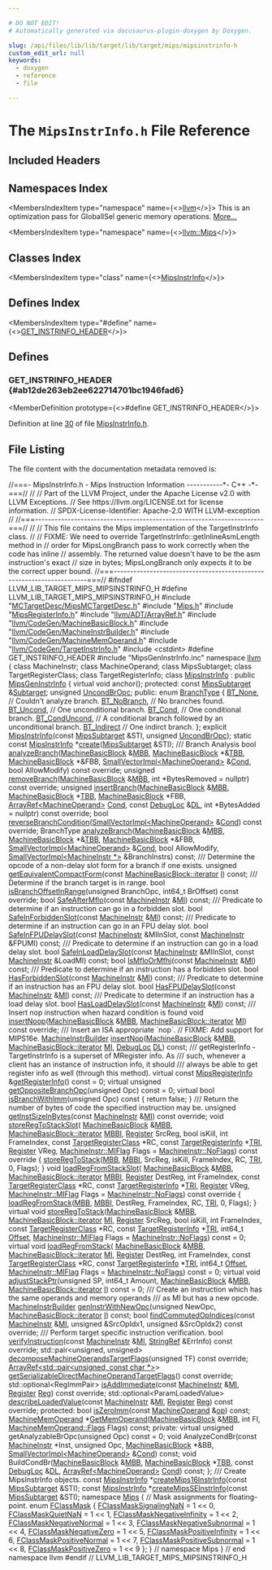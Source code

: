 ```yaml
---

# DO NOT EDIT!
# Automatically generated via docusaurus-plugin-doxygen by Doxygen.

slug: /api/files/lib/lib/target/lib/target/mips/mipsinstrinfo-h
custom_edit_url: null
keywords:
  - doxygen
  - reference
  - file

---
```





# The `MipsInstrInfo.h` File Reference

<DoxygenPage pluginConfig={pluginConfig}>



## Included Headers

<IncludesList>
<IncludesListItem
  filePath="MCTargetDesc/MipsMCTargetDesc.h"
  permalink="/docs/api/files/lib/lib/target/lib/target/mips/lib/target/mips/mctargetdesc/mipsmctargetdesc-h"
  isLocal="true" />
<IncludesListItem
  filePath="Mips.h"
  permalink="/docs/api/files/lib/lib/target/lib/target/mips/mips-h"
  isLocal="true" />
<IncludesListItem
  filePath="MipsRegisterInfo.h"
  permalink="/docs/api/files/lib/lib/target/lib/target/mips/mipsregisterinfo-h"
  isLocal="true" />
<IncludesListItem
  filePath="llvm/ADT/ArrayRef.h"
  permalink="/docs/api/files/include/include/llvm/include/llvm/adt/arrayref-h"
  isLocal="true" />
<IncludesListItem
  filePath="llvm/CodeGen/MachineBasicBlock.h"
  permalink="/docs/api/files/include/include/llvm/include/llvm/codegen/machinebasicblock-h"
  isLocal="true" />
<IncludesListItem
  filePath="llvm/CodeGen/MachineInstrBuilder.h"
  permalink="/docs/api/files/include/include/llvm/include/llvm/codegen/machineinstrbuilder-h"
  isLocal="true" />
<IncludesListItem
  filePath="llvm/CodeGen/MachineMemOperand.h"
  permalink="/docs/api/files/include/include/llvm/include/llvm/codegen/machinememoperand-h"
  isLocal="true" />
<IncludesListItem
  filePath="llvm/CodeGen/TargetInstrInfo.h"
  permalink="/docs/api/files/include/include/llvm/include/llvm/codegen/targetinstrinfo-h"
  isLocal="true" />
<IncludesListItem
  filePath="cstdint"
  permalink=""
  isLocal="false" />
<IncludesListItem
  filePath="MipsGenInstrInfo.inc"
  permalink=""
  isLocal="true" />
</IncludesList>

## Namespaces Index

<MembersIndex>

<MembersIndexItem
  type="namespace"
  name={<><a href="/docs/api/namespaces/llvm">llvm</a></>}>
This is an optimization pass for GlobalISel generic memory operations. <a href="/docs/api/namespaces/llvm/#details">More...</a>
</MembersIndexItem>

<MembersIndexItem
  type="namespace"
  name={<><a href="/docs/api/namespaces/llvm/mips">llvm::Mips</a></>}>
</MembersIndexItem>

</MembersIndex>

## Classes Index

<MembersIndex>

<MembersIndexItem
  type="class"
  name={<><a href="/docs/api/classes/llvm/mipsinstrinfo">MipsInstrInfo</a></>}>
</MembersIndexItem>

</MembersIndex>

## Defines Index

<MembersIndex>

<MembersIndexItem
  type="#define"
  name={<><a href="#ab12de263eb2ee622714701bc1946fad6">GET&#95;INSTRINFO&#95;HEADER</a></>}>
</MembersIndexItem>

</MembersIndex>


<SectionDefinition>

## Defines

### GET&#95;INSTRINFO&#95;HEADER {#ab12de263eb2ee622714701bc1946fad6}

<MemberDefinition
  prototype={<>#define GET&#95;INSTRINFO&#95;HEADER</>}>

Definition at line <a href="#l00030">30</a> of file <a href="/docs/api/files/lib/lib/target/lib/target/mips/mipsinstrinfo-h">MipsInstrInfo.h</a>.
</MemberDefinition>

</SectionDefinition>

## File Listing

The file content with the documentation metadata removed is:

<ProgramListing>

<Link id="l00001" /><CodeLine lineNumber="1"><Highlight kind="comment">//===- MipsInstrInfo.h - Mips Instruction Information -----------&#42;- C++ -&#42;-===//</Highlight><Highlight kind="normal"></Highlight></CodeLine>
<Link id="l00002" /><CodeLine lineNumber="2"><Highlight kind="normal"></Highlight><Highlight kind="comment">//</Highlight><Highlight kind="normal"></Highlight></CodeLine>
<Link id="l00003" /><CodeLine lineNumber="3"><Highlight kind="normal"></Highlight><Highlight kind="comment">// Part of the LLVM Project, under the Apache License v2.0 with LLVM Exceptions.</Highlight><Highlight kind="normal"></Highlight></CodeLine>
<Link id="l00004" /><CodeLine lineNumber="4"><Highlight kind="normal"></Highlight><Highlight kind="comment">// See https://llvm.org/LICENSE.txt for license information.</Highlight><Highlight kind="normal"></Highlight></CodeLine>
<Link id="l00005" /><CodeLine lineNumber="5"><Highlight kind="normal"></Highlight><Highlight kind="comment">// SPDX-License-Identifier: Apache-2.0 WITH LLVM-exception</Highlight><Highlight kind="normal"></Highlight></CodeLine>
<Link id="l00006" /><CodeLine lineNumber="6"><Highlight kind="normal"></Highlight><Highlight kind="comment">//</Highlight><Highlight kind="normal"></Highlight></CodeLine>
<Link id="l00007" /><CodeLine lineNumber="7"><Highlight kind="normal"></Highlight><Highlight kind="comment">//===----------------------------------------------------------------------===//</Highlight><Highlight kind="normal"></Highlight></CodeLine>
<Link id="l00008" /><CodeLine lineNumber="8"><Highlight kind="normal"></Highlight><Highlight kind="comment">//</Highlight><Highlight kind="normal"></Highlight></CodeLine>
<Link id="l00009" /><CodeLine lineNumber="9"><Highlight kind="normal"></Highlight><Highlight kind="comment">// This file contains the Mips implementation of the TargetInstrInfo class.</Highlight><Highlight kind="normal"></Highlight></CodeLine>
<Link id="l00010" /><CodeLine lineNumber="10"><Highlight kind="normal"></Highlight><Highlight kind="comment">//</Highlight><Highlight kind="normal"></Highlight></CodeLine>
<Link id="l00011" /><CodeLine lineNumber="11"><Highlight kind="normal"></Highlight><Highlight kind="comment">// FIXME: We need to override TargetInstrInfo::getInlineAsmLength method in</Highlight><Highlight kind="normal"></Highlight></CodeLine>
<Link id="l00012" /><CodeLine lineNumber="12"><Highlight kind="normal"></Highlight><Highlight kind="comment">// order for MipsLongBranch pass to work correctly when the code has inline</Highlight><Highlight kind="normal"></Highlight></CodeLine>
<Link id="l00013" /><CodeLine lineNumber="13"><Highlight kind="normal"></Highlight><Highlight kind="comment">// assembly.  The returned value doesn&#39;t have to be the asm instruction&#39;s exact</Highlight><Highlight kind="normal"></Highlight></CodeLine>
<Link id="l00014" /><CodeLine lineNumber="14"><Highlight kind="normal"></Highlight><Highlight kind="comment">// size in bytes; MipsLongBranch only expects it to be the correct upper bound.</Highlight><Highlight kind="normal"></Highlight></CodeLine>
<Link id="l00015" /><CodeLine lineNumber="15"><Highlight kind="normal"></Highlight><Highlight kind="comment">//===----------------------------------------------------------------------===//</Highlight><Highlight kind="normal"></Highlight></CodeLine>
<Link id="l00016" /><CodeLine lineNumber="16"><Highlight kind="normal"></Highlight></CodeLine>
<Link id="l00017" /><CodeLine lineNumber="17"><Highlight kind="normal"></Highlight><Highlight kind="preprocessor">#ifndef LLVM&#95;LIB&#95;TARGET&#95;MIPS&#95;MIPSINSTRINFO&#95;H</Highlight><Highlight kind="normal"></Highlight></CodeLine>
<Link id="l00018" /><CodeLine lineNumber="18"><Highlight kind="normal"></Highlight><Highlight kind="preprocessor">#define LLVM&#95;LIB&#95;TARGET&#95;MIPS&#95;MIPSINSTRINFO&#95;H</Highlight><Highlight kind="normal"></Highlight></CodeLine>
<Link id="l00019" /><CodeLine lineNumber="19"><Highlight kind="normal"></Highlight></CodeLine>
<Link id="l00020" /><CodeLine lineNumber="20"><Highlight kind="normal"></Highlight><Highlight kind="preprocessor">#include &quot;<a href="/docs/api/files/lib/lib/target/lib/target/mips/lib/target/mips/mctargetdesc/mipsmctargetdesc-h">MCTargetDesc/MipsMCTargetDesc.h</a>&quot;</Highlight><Highlight kind="normal"></Highlight></CodeLine>
<Link id="l00021" /><CodeLine lineNumber="21"><Highlight kind="normal"></Highlight><Highlight kind="preprocessor">#include &quot;<a href="/docs/api/files/lib/lib/target/lib/target/mips/mips-h">Mips.h</a>&quot;</Highlight><Highlight kind="normal"></Highlight></CodeLine>
<Link id="l00022" /><CodeLine lineNumber="22"><Highlight kind="normal"></Highlight><Highlight kind="preprocessor">#include &quot;<a href="/docs/api/files/lib/lib/target/lib/target/mips/mipsregisterinfo-h">MipsRegisterInfo.h</a>&quot;</Highlight><Highlight kind="normal"></Highlight></CodeLine>
<Link id="l00023" /><CodeLine lineNumber="23"><Highlight kind="normal"></Highlight><Highlight kind="preprocessor">#include &quot;<a href="/docs/api/files/include/include/llvm/include/llvm/adt/arrayref-h">llvm/ADT/ArrayRef.h</a>&quot;</Highlight><Highlight kind="normal"></Highlight></CodeLine>
<Link id="l00024" /><CodeLine lineNumber="24"><Highlight kind="normal"></Highlight><Highlight kind="preprocessor">#include &quot;<a href="/docs/api/files/include/include/llvm/include/llvm/codegen/machinebasicblock-h">llvm/CodeGen/MachineBasicBlock.h</a>&quot;</Highlight><Highlight kind="normal"></Highlight></CodeLine>
<Link id="l00025" /><CodeLine lineNumber="25"><Highlight kind="normal"></Highlight><Highlight kind="preprocessor">#include &quot;<a href="/docs/api/files/include/include/llvm/include/llvm/codegen/machineinstrbuilder-h">llvm/CodeGen/MachineInstrBuilder.h</a>&quot;</Highlight><Highlight kind="normal"></Highlight></CodeLine>
<Link id="l00026" /><CodeLine lineNumber="26"><Highlight kind="normal"></Highlight><Highlight kind="preprocessor">#include &quot;<a href="/docs/api/files/include/include/llvm/include/llvm/codegen/machinememoperand-h">llvm/CodeGen/MachineMemOperand.h</a>&quot;</Highlight><Highlight kind="normal"></Highlight></CodeLine>
<Link id="l00027" /><CodeLine lineNumber="27"><Highlight kind="normal"></Highlight><Highlight kind="preprocessor">#include &quot;<a href="/docs/api/files/include/include/llvm/include/llvm/codegen/targetinstrinfo-h">llvm/CodeGen/TargetInstrInfo.h</a>&quot;</Highlight><Highlight kind="normal"></Highlight></CodeLine>
<Link id="l00028" /><CodeLine lineNumber="28"><Highlight kind="normal"></Highlight><Highlight kind="preprocessor">#include &lt;cstdint&gt;</Highlight><Highlight kind="normal"></Highlight></CodeLine>
<Link id="l00029" /><CodeLine lineNumber="29"><Highlight kind="normal"></Highlight></CodeLine>
<Link id="l00030" /><CodeLine lineNumber="30" lineLink="#ab12de263eb2ee622714701bc1946fad6"><Highlight kind="normal"></Highlight><Highlight kind="preprocessor">#define GET&#95;INSTRINFO&#95;HEADER</Highlight><Highlight kind="normal"></Highlight></CodeLine>
<Link id="l00031" /><CodeLine lineNumber="31"><Highlight kind="normal"></Highlight><Highlight kind="preprocessor">#include &quot;MipsGenInstrInfo.inc&quot;</Highlight><Highlight kind="normal"></Highlight></CodeLine>
<Link id="l00032" /><CodeLine lineNumber="32"><Highlight kind="normal"></Highlight></CodeLine>
<Link id="l00033" /><CodeLine lineNumber="33"><Highlight kind="normal"></Highlight><Highlight kind="keyword">namespace </Highlight><Highlight kind="normal"><a href="/docs/api/namespaces/llvm">llvm</a> &#123;</Highlight></CodeLine>
<Link id="l00034" /><CodeLine lineNumber="34"><Highlight kind="normal"></Highlight></CodeLine>
<Link id="l00035" /><CodeLine lineNumber="35"><Highlight kind="normal"></Highlight><Highlight kind="keyword">class </Highlight><Highlight kind="normal">MachineInstr;</Highlight></CodeLine>
<Link id="l00036" /><CodeLine lineNumber="36"><Highlight kind="normal"></Highlight><Highlight kind="keyword">class </Highlight><Highlight kind="normal">MachineOperand;</Highlight></CodeLine>
<Link id="l00037" /><CodeLine lineNumber="37"><Highlight kind="normal"></Highlight><Highlight kind="keyword">class </Highlight><Highlight kind="normal">MipsSubtarget;</Highlight></CodeLine>
<Link id="l00038" /><CodeLine lineNumber="38"><Highlight kind="normal"></Highlight><Highlight kind="keyword">class </Highlight><Highlight kind="normal">TargetRegisterClass;</Highlight></CodeLine>
<Link id="l00039" /><CodeLine lineNumber="39"><Highlight kind="normal"></Highlight><Highlight kind="keyword">class </Highlight><Highlight kind="normal">TargetRegisterInfo;</Highlight></CodeLine>
<Link id="l00040" /><CodeLine lineNumber="40"><Highlight kind="normal"></Highlight></CodeLine>
<Link id="l00041" /><CodeLine lineNumber="41" lineLink="/docs/api/classes/llvm/mipsinstrinfo"><Highlight kind="normal"></Highlight><Highlight kind="keyword">class </Highlight><Highlight kind="normal"><a href="/docs/api/classes/llvm/mipsinstrinfo/#a3752bcb29f71848006107402e54cf74b">MipsInstrInfo</a> : </Highlight><Highlight kind="keyword">public</Highlight><Highlight kind="normal"> <a href="/docs/api/classes/mipsgeninstrinfo">MipsGenInstrInfo</a> &#123;</Highlight></CodeLine>
<Link id="l00042" /><CodeLine lineNumber="42"><Highlight kind="normal">  </Highlight><Highlight kind="keyword">virtual</Highlight><Highlight kind="normal"> </Highlight><Highlight kind="keywordtype">void</Highlight><Highlight kind="normal"> anchor();</Highlight></CodeLine>
<Link id="l00043" /><CodeLine lineNumber="43"><Highlight kind="normal"></Highlight></CodeLine>
<Link id="l00044" /><CodeLine lineNumber="44"><Highlight kind="normal"></Highlight><Highlight kind="keyword">protected</Highlight><Highlight kind="normal">:</Highlight></CodeLine>
<Link id="l00045" /><CodeLine lineNumber="45" lineLink="/docs/api/classes/llvm/mipsinstrinfo/#a36e76343538f6710d4c38a7b03598da7"><Highlight kind="normal">  </Highlight><Highlight kind="keyword">const</Highlight><Highlight kind="normal"> <a href="/docs/api/classes/llvm/mipssubtarget">MipsSubtarget</a> &amp;<a href="/docs/api/classes/llvm/mipsinstrinfo/#a36e76343538f6710d4c38a7b03598da7">Subtarget</a>;</Highlight></CodeLine>
<Link id="l00046" /><CodeLine lineNumber="46" lineLink="/docs/api/classes/llvm/mipsinstrinfo/#a96d190dd1f82d694b62678659badfcc5"><Highlight kind="normal">  </Highlight><Highlight kind="keywordtype">unsigned</Highlight><Highlight kind="normal"> <a href="/docs/api/classes/llvm/mipsinstrinfo/#a96d190dd1f82d694b62678659badfcc5">UncondBrOpc</a>;</Highlight></CodeLine>
<Link id="l00047" /><CodeLine lineNumber="47"><Highlight kind="normal"></Highlight></CodeLine>
<Link id="l00048" /><CodeLine lineNumber="48"><Highlight kind="normal"></Highlight><Highlight kind="keyword">public</Highlight><Highlight kind="normal">:</Highlight></CodeLine>
<Link id="l00049" /><CodeLine lineNumber="49" lineLink="/docs/api/classes/llvm/mipsinstrinfo/#aabfa34ab3ab92062a24aaf2a4da8f1cb"><Highlight kind="normal">  </Highlight><Highlight kind="keyword">enum</Highlight><Highlight kind="normal"> <a href="/docs/api/classes/llvm/mipsinstrinfo/#aabfa34ab3ab92062a24aaf2a4da8f1cb">BranchType</a> &#123;</Highlight></CodeLine>
<Link id="l00050" /><CodeLine lineNumber="50" lineLink="/docs/api/classes/llvm/mipsinstrinfo/#aabfa34ab3ab92062a24aaf2a4da8f1cba5fbf310f723ef8ae8926c9c5a8472808"><Highlight kind="normal">    <a href="/docs/api/classes/llvm/mipsinstrinfo/#aabfa34ab3ab92062a24aaf2a4da8f1cba5fbf310f723ef8ae8926c9c5a8472808">BT&#95;None</a>,       </Highlight><Highlight kind="comment">// Couldn&#39;t analyze branch.</Highlight><Highlight kind="normal"></Highlight></CodeLine>
<Link id="l00051" /><CodeLine lineNumber="51" lineLink="/docs/api/classes/llvm/mipsinstrinfo/#aabfa34ab3ab92062a24aaf2a4da8f1cba105496195d63248246cbd5eeb5683c00"><Highlight kind="normal">    <a href="/docs/api/classes/llvm/mipsinstrinfo/#aabfa34ab3ab92062a24aaf2a4da8f1cba105496195d63248246cbd5eeb5683c00">BT&#95;NoBranch</a>,   </Highlight><Highlight kind="comment">// No branches found.</Highlight><Highlight kind="normal"></Highlight></CodeLine>
<Link id="l00052" /><CodeLine lineNumber="52" lineLink="/docs/api/classes/llvm/mipsinstrinfo/#aabfa34ab3ab92062a24aaf2a4da8f1cba0a0002cab7c7c1ea35536c79b93792d1"><Highlight kind="normal">    <a href="/docs/api/classes/llvm/mipsinstrinfo/#aabfa34ab3ab92062a24aaf2a4da8f1cba0a0002cab7c7c1ea35536c79b93792d1">BT&#95;Uncond</a>,     </Highlight><Highlight kind="comment">// One unconditional branch.</Highlight><Highlight kind="normal"></Highlight></CodeLine>
<Link id="l00053" /><CodeLine lineNumber="53" lineLink="/docs/api/classes/llvm/mipsinstrinfo/#aabfa34ab3ab92062a24aaf2a4da8f1cba781922411cd12112996b219f38f200e6"><Highlight kind="normal">    <a href="/docs/api/classes/llvm/mipsinstrinfo/#aabfa34ab3ab92062a24aaf2a4da8f1cba781922411cd12112996b219f38f200e6">BT&#95;Cond</a>,       </Highlight><Highlight kind="comment">// One conditional branch.</Highlight><Highlight kind="normal"></Highlight></CodeLine>
<Link id="l00054" /><CodeLine lineNumber="54" lineLink="/docs/api/classes/llvm/mipsinstrinfo/#aabfa34ab3ab92062a24aaf2a4da8f1cba9cbbca0c886cf51c880f9d0eda696a0b"><Highlight kind="normal">    <a href="/docs/api/classes/llvm/mipsinstrinfo/#aabfa34ab3ab92062a24aaf2a4da8f1cba9cbbca0c886cf51c880f9d0eda696a0b">BT&#95;CondUncond</a>, </Highlight><Highlight kind="comment">// A conditional branch followed by an unconditional branch.</Highlight><Highlight kind="normal"></Highlight></CodeLine>
<Link id="l00055" /><CodeLine lineNumber="55" lineLink="/docs/api/classes/llvm/mipsinstrinfo/#aabfa34ab3ab92062a24aaf2a4da8f1cbad22a5d8a64af13f166107a7e23358705"><Highlight kind="normal">    <a href="/docs/api/classes/llvm/mipsinstrinfo/#aabfa34ab3ab92062a24aaf2a4da8f1cbad22a5d8a64af13f166107a7e23358705">BT&#95;Indirect</a>    </Highlight><Highlight kind="comment">// One indirct branch.</Highlight><Highlight kind="normal"></Highlight></CodeLine>
<Link id="l00056" /><CodeLine lineNumber="56"><Highlight kind="normal">  &#125;;</Highlight></CodeLine>
<Link id="l00057" /><CodeLine lineNumber="57"><Highlight kind="normal"></Highlight></CodeLine>
<Link id="l00058" /><CodeLine lineNumber="58"><Highlight kind="normal">  </Highlight><Highlight kind="keyword">explicit</Highlight><Highlight kind="normal"> <a href="/docs/api/classes/llvm/mipsinstrinfo/#a3752bcb29f71848006107402e54cf74b">MipsInstrInfo</a>(</Highlight><Highlight kind="keyword">const</Highlight><Highlight kind="normal"> <a href="/docs/api/classes/llvm/mipssubtarget">MipsSubtarget</a> &amp;STI, </Highlight><Highlight kind="keywordtype">unsigned</Highlight><Highlight kind="normal"> <a href="/docs/api/classes/llvm/mipsinstrinfo/#a96d190dd1f82d694b62678659badfcc5">UncondBrOpc</a>);</Highlight></CodeLine>
<Link id="l00059" /><CodeLine lineNumber="59"><Highlight kind="normal"></Highlight></CodeLine>
<Link id="l00060" /><CodeLine lineNumber="60"><Highlight kind="normal">  </Highlight><Highlight kind="keyword">static</Highlight><Highlight kind="normal"> </Highlight><Highlight kind="keyword">const</Highlight><Highlight kind="normal"> <a href="/docs/api/classes/llvm/mipsinstrinfo">MipsInstrInfo</a> &#42;<a href="/docs/api/classes/llvm/mipsinstrinfo/#ab1cad5af795eb63d2436bc3a946f82bf">create</a>(<a href="/docs/api/classes/llvm/mipssubtarget">MipsSubtarget</a> &amp;STI);</Highlight></CodeLine>
<Link id="l00061" /><CodeLine lineNumber="61"><Highlight kind="normal"></Highlight><Highlight kind="comment"></Highlight></CodeLine>
<Link id="l00062" /><CodeLine lineNumber="62"><Highlight kind="comment">  /// Branch Analysis</Highlight><Highlight kind="normal"></Highlight></CodeLine>
<Link id="l00063" /><CodeLine lineNumber="63"><Highlight kind="normal">  </Highlight><Highlight kind="keywordtype">bool</Highlight><Highlight kind="normal"> <a href="/docs/api/classes/llvm/mipsinstrinfo/#a2fc6e9dfe13270e36a332b4daeb53bd4">analyzeBranch</a>(<a href="/docs/api/classes/llvm/machinebasicblock">MachineBasicBlock</a> &amp;<a href="/docs/api/files/lib/lib/target/lib/target/arm/armslshardening-cpp/#a5958512eae2979bd2eb383977996a600">MBB</a>, <a href="/docs/api/classes/llvm/machinebasicblock">MachineBasicBlock</a> &#42;&amp;<a href="/docs/api/files/lib/lib/target/lib/target/riscv/riscvredundantcopyelimination-cpp/#a1441f79530bc7f3a89118bb8067eac69">TBB</a>,</Highlight></CodeLine>
<Link id="l00064" /><CodeLine lineNumber="64"><Highlight kind="normal">                     <a href="/docs/api/classes/llvm/machinebasicblock">MachineBasicBlock</a> &#42;&amp;FBB,</Highlight></CodeLine>
<Link id="l00065" /><CodeLine lineNumber="65"><Highlight kind="normal">                     <a href="/docs/api/classes/llvm/smallvectorimpl">SmallVectorImpl&lt;MachineOperand&gt;</a> &amp;<a href="/docs/api/files/lib/lib/target/lib/target/riscv/riscvredundantcopyelimination-cpp/#a193847098793cdbab306803186676899">Cond</a>,</Highlight></CodeLine>
<Link id="l00066" /><CodeLine lineNumber="66"><Highlight kind="normal">                     </Highlight><Highlight kind="keywordtype">bool</Highlight><Highlight kind="normal"> AllowModify) </Highlight><Highlight kind="keyword">const override</Highlight><Highlight kind="normal">;</Highlight></CodeLine>
<Link id="l00067" /><CodeLine lineNumber="67"><Highlight kind="normal"></Highlight></CodeLine>
<Link id="l00068" /><CodeLine lineNumber="68"><Highlight kind="normal">  </Highlight><Highlight kind="keywordtype">unsigned</Highlight><Highlight kind="normal"> <a href="/docs/api/classes/llvm/mipsinstrinfo/#af9c7c6f6fad59cb7797cde1aab0265e5">removeBranch</a>(<a href="/docs/api/classes/llvm/machinebasicblock">MachineBasicBlock</a> &amp;<a href="/docs/api/files/lib/lib/target/lib/target/arm/armslshardening-cpp/#a5958512eae2979bd2eb383977996a600">MBB</a>,</Highlight></CodeLine>
<Link id="l00069" /><CodeLine lineNumber="69"><Highlight kind="normal">                        </Highlight><Highlight kind="keywordtype">int</Highlight><Highlight kind="normal"> &#42;BytesRemoved = </Highlight><Highlight kind="keyword">nullptr</Highlight><Highlight kind="normal">) </Highlight><Highlight kind="keyword">const override</Highlight><Highlight kind="normal">;</Highlight></CodeLine>
<Link id="l00070" /><CodeLine lineNumber="70"><Highlight kind="normal"></Highlight></CodeLine>
<Link id="l00071" /><CodeLine lineNumber="71"><Highlight kind="normal">  </Highlight><Highlight kind="keywordtype">unsigned</Highlight><Highlight kind="normal"> <a href="/docs/api/classes/llvm/mipsinstrinfo/#a69844bca212f09027ea41fa010fafe10">insertBranch</a>(<a href="/docs/api/classes/llvm/machinebasicblock">MachineBasicBlock</a> &amp;<a href="/docs/api/files/lib/lib/target/lib/target/arm/armslshardening-cpp/#a5958512eae2979bd2eb383977996a600">MBB</a>, <a href="/docs/api/classes/llvm/machinebasicblock">MachineBasicBlock</a> &#42;<a href="/docs/api/files/lib/lib/target/lib/target/riscv/riscvredundantcopyelimination-cpp/#a1441f79530bc7f3a89118bb8067eac69">TBB</a>,</Highlight></CodeLine>
<Link id="l00072" /><CodeLine lineNumber="72"><Highlight kind="normal">                        <a href="/docs/api/classes/llvm/machinebasicblock">MachineBasicBlock</a> &#42;FBB, <a href="/docs/api/classes/llvm/arrayref">ArrayRef&lt;MachineOperand&gt;</a> <a href="/docs/api/files/lib/lib/target/lib/target/riscv/riscvredundantcopyelimination-cpp/#a193847098793cdbab306803186676899">Cond</a>,</Highlight></CodeLine>
<Link id="l00073" /><CodeLine lineNumber="73"><Highlight kind="normal">                        </Highlight><Highlight kind="keyword">const</Highlight><Highlight kind="normal"> <a href="/docs/api/classes/llvm/debugloc">DebugLoc</a> &amp;<a href="/docs/api/files/lib/lib/target/lib/target/arm/armslshardening-cpp/#ad467c4ab9119043f9b7750ab986be61a">DL</a>,</Highlight></CodeLine>
<Link id="l00074" /><CodeLine lineNumber="74"><Highlight kind="normal">                        </Highlight><Highlight kind="keywordtype">int</Highlight><Highlight kind="normal"> &#42;BytesAdded = </Highlight><Highlight kind="keyword">nullptr</Highlight><Highlight kind="normal">) </Highlight><Highlight kind="keyword">const override</Highlight><Highlight kind="normal">;</Highlight></CodeLine>
<Link id="l00075" /><CodeLine lineNumber="75"><Highlight kind="normal"></Highlight></CodeLine>
<Link id="l00076" /><CodeLine lineNumber="76"><Highlight kind="normal">  </Highlight><Highlight kind="keywordtype">bool</Highlight><Highlight kind="normal"></Highlight></CodeLine>
<Link id="l00077" /><CodeLine lineNumber="77"><Highlight kind="normal">  <a href="/docs/api/classes/llvm/mipsinstrinfo/#a66639d41415d72e514e514c259533b9c">reverseBranchCondition</a>(<a href="/docs/api/classes/llvm/smallvectorimpl">SmallVectorImpl&lt;MachineOperand&gt;</a> &amp;<a href="/docs/api/files/lib/lib/target/lib/target/riscv/riscvredundantcopyelimination-cpp/#a193847098793cdbab306803186676899">Cond</a>) </Highlight><Highlight kind="keyword">const override</Highlight><Highlight kind="normal">;</Highlight></CodeLine>
<Link id="l00078" /><CodeLine lineNumber="78"><Highlight kind="normal"></Highlight></CodeLine>
<Link id="l00079" /><CodeLine lineNumber="79"><Highlight kind="normal">  BranchType <a href="/docs/api/classes/llvm/mipsinstrinfo/#a2fc6e9dfe13270e36a332b4daeb53bd4">analyzeBranch</a>(<a href="/docs/api/classes/llvm/machinebasicblock">MachineBasicBlock</a> &amp;<a href="/docs/api/files/lib/lib/target/lib/target/arm/armslshardening-cpp/#a5958512eae2979bd2eb383977996a600">MBB</a>, <a href="/docs/api/classes/llvm/machinebasicblock">MachineBasicBlock</a> &#42;&amp;<a href="/docs/api/files/lib/lib/target/lib/target/riscv/riscvredundantcopyelimination-cpp/#a1441f79530bc7f3a89118bb8067eac69">TBB</a>,</Highlight></CodeLine>
<Link id="l00080" /><CodeLine lineNumber="80"><Highlight kind="normal">                           <a href="/docs/api/classes/llvm/machinebasicblock">MachineBasicBlock</a> &#42;&amp;FBB,</Highlight></CodeLine>
<Link id="l00081" /><CodeLine lineNumber="81"><Highlight kind="normal">                           <a href="/docs/api/classes/llvm/smallvectorimpl">SmallVectorImpl&lt;MachineOperand&gt;</a> &amp;<a href="/docs/api/files/lib/lib/target/lib/target/riscv/riscvredundantcopyelimination-cpp/#a193847098793cdbab306803186676899">Cond</a>,</Highlight></CodeLine>
<Link id="l00082" /><CodeLine lineNumber="82"><Highlight kind="normal">                           </Highlight><Highlight kind="keywordtype">bool</Highlight><Highlight kind="normal"> AllowModify,</Highlight></CodeLine>
<Link id="l00083" /><CodeLine lineNumber="83"><Highlight kind="normal">                           <a href="/docs/api/classes/llvm/smallvectorimpl">SmallVectorImpl&lt;MachineInstr &#42;&gt;</a> &amp;BranchInstrs) </Highlight><Highlight kind="keyword">const</Highlight><Highlight kind="normal">;</Highlight></CodeLine>
<Link id="l00084" /><CodeLine lineNumber="84"><Highlight kind="normal"></Highlight><Highlight kind="comment"></Highlight></CodeLine>
<Link id="l00085" /><CodeLine lineNumber="85"><Highlight kind="comment">  /// Determine the opcode of a non-delay slot form for a branch if one exists.</Highlight><Highlight kind="normal"></Highlight></CodeLine>
<Link id="l00086" /><CodeLine lineNumber="86"><Highlight kind="normal">  </Highlight><Highlight kind="keywordtype">unsigned</Highlight><Highlight kind="normal"> <a href="/docs/api/classes/llvm/mipsinstrinfo/#a61e3c0d82007ef6451aa44304af86839">getEquivalentCompactForm</a>(</Highlight><Highlight kind="keyword">const</Highlight><Highlight kind="normal"> <a href="/docs/api/classes/llvm/machinebasicblock/#ae34c996b58df9b9ce6695a0c8b70c533">MachineBasicBlock::iterator</a> <a href="/docs/api/files/lib/lib/support/md5-cpp/#ac0eafdc9ee161b71e7af98af736952fd">I</a>) </Highlight><Highlight kind="keyword">const</Highlight><Highlight kind="normal">;</Highlight></CodeLine>
<Link id="l00087" /><CodeLine lineNumber="87"><Highlight kind="normal"></Highlight><Highlight kind="comment"></Highlight></CodeLine>
<Link id="l00088" /><CodeLine lineNumber="88"><Highlight kind="comment">  /// Determine if the branch target is in range.</Highlight><Highlight kind="normal"></Highlight></CodeLine>
<Link id="l00089" /><CodeLine lineNumber="89"><Highlight kind="normal">  </Highlight><Highlight kind="keywordtype">bool</Highlight><Highlight kind="normal"> <a href="/docs/api/classes/llvm/mipsinstrinfo/#a2adf4087bc7590487a999f76cf7dce04">isBranchOffsetInRange</a>(</Highlight><Highlight kind="keywordtype">unsigned</Highlight><Highlight kind="normal"> BranchOpc,</Highlight></CodeLine>
<Link id="l00090" /><CodeLine lineNumber="90"><Highlight kind="normal">                             int64&#95;t BrOffset) </Highlight><Highlight kind="keyword">const override</Highlight><Highlight kind="normal">;</Highlight></CodeLine>
<Link id="l00091" /><CodeLine lineNumber="91"><Highlight kind="normal"></Highlight></CodeLine>
<Link id="l00092" /><CodeLine lineNumber="92"><Highlight kind="normal">  </Highlight><Highlight kind="keywordtype">bool</Highlight><Highlight kind="normal"> <a href="/docs/api/classes/llvm/mipsinstrinfo/#a0dd3d69ddf87aceef5f1aed28b62763b">SafeAfterMflo</a>(</Highlight><Highlight kind="keyword">const</Highlight><Highlight kind="normal"> <a href="/docs/api/classes/llvm/machineinstr">MachineInstr</a> &amp;<a href="/docs/api/files/lib/lib/codegen/lib/codegen/globalisel/irtranslator-cpp/#abe44dfdea65b4f7e11e0a608ab708b76">MI</a>) </Highlight><Highlight kind="keyword">const</Highlight><Highlight kind="normal">;</Highlight></CodeLine>
<Link id="l00093" /><CodeLine lineNumber="93"><Highlight kind="normal"></Highlight><Highlight kind="comment"></Highlight></CodeLine>
<Link id="l00094" /><CodeLine lineNumber="94"><Highlight kind="comment">  /// Predicate to determine if an instruction can go in a forbidden slot.</Highlight><Highlight kind="normal"></Highlight></CodeLine>
<Link id="l00095" /><CodeLine lineNumber="95"><Highlight kind="normal">  </Highlight><Highlight kind="keywordtype">bool</Highlight><Highlight kind="normal"> <a href="/docs/api/classes/llvm/mipsinstrinfo/#a1dcd37ae69b31428f0cc1cffb0b63a40">SafeInForbiddenSlot</a>(</Highlight><Highlight kind="keyword">const</Highlight><Highlight kind="normal"> <a href="/docs/api/classes/llvm/machineinstr">MachineInstr</a> &amp;<a href="/docs/api/files/lib/lib/codegen/lib/codegen/globalisel/irtranslator-cpp/#abe44dfdea65b4f7e11e0a608ab708b76">MI</a>) </Highlight><Highlight kind="keyword">const</Highlight><Highlight kind="normal">;</Highlight></CodeLine>
<Link id="l00096" /><CodeLine lineNumber="96"><Highlight kind="normal"></Highlight><Highlight kind="comment"></Highlight></CodeLine>
<Link id="l00097" /><CodeLine lineNumber="97"><Highlight kind="comment">  /// Predicate to determine if an instruction can go in an FPU delay slot.</Highlight><Highlight kind="normal"></Highlight></CodeLine>
<Link id="l00098" /><CodeLine lineNumber="98"><Highlight kind="normal">  </Highlight><Highlight kind="keywordtype">bool</Highlight><Highlight kind="normal"> <a href="/docs/api/classes/llvm/mipsinstrinfo/#a506d59d745bce4ecf472b2a3580219bd">SafeInFPUDelaySlot</a>(</Highlight><Highlight kind="keyword">const</Highlight><Highlight kind="normal"> <a href="/docs/api/classes/llvm/machineinstr">MachineInstr</a> &amp;MIInSlot,</Highlight></CodeLine>
<Link id="l00099" /><CodeLine lineNumber="99"><Highlight kind="normal">                          </Highlight><Highlight kind="keyword">const</Highlight><Highlight kind="normal"> <a href="/docs/api/classes/llvm/machineinstr">MachineInstr</a> &amp;FPUMI) </Highlight><Highlight kind="keyword">const</Highlight><Highlight kind="normal">;</Highlight></CodeLine>
<Link id="l00100" /><CodeLine lineNumber="100"><Highlight kind="normal"></Highlight><Highlight kind="comment"></Highlight></CodeLine>
<Link id="l00101" /><CodeLine lineNumber="101"><Highlight kind="comment">  /// Predicate to determine if an instruction can go in a load delay slot.</Highlight><Highlight kind="normal"></Highlight></CodeLine>
<Link id="l00102" /><CodeLine lineNumber="102"><Highlight kind="normal">  </Highlight><Highlight kind="keywordtype">bool</Highlight><Highlight kind="normal"> <a href="/docs/api/classes/llvm/mipsinstrinfo/#a64bfddcfc4db367cec978a34653a69f3">SafeInLoadDelaySlot</a>(</Highlight><Highlight kind="keyword">const</Highlight><Highlight kind="normal"> <a href="/docs/api/classes/llvm/machineinstr">MachineInstr</a> &amp;MIInSlot,</Highlight></CodeLine>
<Link id="l00103" /><CodeLine lineNumber="103"><Highlight kind="normal">                           </Highlight><Highlight kind="keyword">const</Highlight><Highlight kind="normal"> <a href="/docs/api/classes/llvm/machineinstr">MachineInstr</a> &amp;LoadMI) </Highlight><Highlight kind="keyword">const</Highlight><Highlight kind="normal">;</Highlight></CodeLine>
<Link id="l00104" /><CodeLine lineNumber="104"><Highlight kind="normal"></Highlight></CodeLine>
<Link id="l00105" /><CodeLine lineNumber="105"><Highlight kind="normal">  </Highlight><Highlight kind="keywordtype">bool</Highlight><Highlight kind="normal"> <a href="/docs/api/classes/llvm/mipsinstrinfo/#ac556d4ee3c72768a360282b1eca172a3">IsMfloOrMfhi</a>(</Highlight><Highlight kind="keyword">const</Highlight><Highlight kind="normal"> <a href="/docs/api/classes/llvm/machineinstr">MachineInstr</a> &amp;<a href="/docs/api/files/lib/lib/codegen/lib/codegen/globalisel/irtranslator-cpp/#abe44dfdea65b4f7e11e0a608ab708b76">MI</a>) </Highlight><Highlight kind="keyword">const</Highlight><Highlight kind="normal">;</Highlight></CodeLine>
<Link id="l00106" /><CodeLine lineNumber="106"><Highlight kind="normal"></Highlight><Highlight kind="comment"></Highlight></CodeLine>
<Link id="l00107" /><CodeLine lineNumber="107"><Highlight kind="comment">  /// Predicate to determine if an instruction has a forbidden slot.</Highlight><Highlight kind="normal"></Highlight></CodeLine>
<Link id="l00108" /><CodeLine lineNumber="108"><Highlight kind="normal">  </Highlight><Highlight kind="keywordtype">bool</Highlight><Highlight kind="normal"> <a href="/docs/api/classes/llvm/mipsinstrinfo/#a4efa27ac5949050203194f9a9fe8a723">HasForbiddenSlot</a>(</Highlight><Highlight kind="keyword">const</Highlight><Highlight kind="normal"> <a href="/docs/api/classes/llvm/machineinstr">MachineInstr</a> &amp;<a href="/docs/api/files/lib/lib/codegen/lib/codegen/globalisel/irtranslator-cpp/#abe44dfdea65b4f7e11e0a608ab708b76">MI</a>) </Highlight><Highlight kind="keyword">const</Highlight><Highlight kind="normal">;</Highlight></CodeLine>
<Link id="l00109" /><CodeLine lineNumber="109"><Highlight kind="normal"></Highlight><Highlight kind="comment"></Highlight></CodeLine>
<Link id="l00110" /><CodeLine lineNumber="110"><Highlight kind="comment">  /// Predicate to determine if an instruction has an FPU delay slot.</Highlight><Highlight kind="normal"></Highlight></CodeLine>
<Link id="l00111" /><CodeLine lineNumber="111"><Highlight kind="normal">  </Highlight><Highlight kind="keywordtype">bool</Highlight><Highlight kind="normal"> <a href="/docs/api/classes/llvm/mipsinstrinfo/#a987f10473539bf6f0bf2565cf3c28763">HasFPUDelaySlot</a>(</Highlight><Highlight kind="keyword">const</Highlight><Highlight kind="normal"> <a href="/docs/api/classes/llvm/machineinstr">MachineInstr</a> &amp;<a href="/docs/api/files/lib/lib/codegen/lib/codegen/globalisel/irtranslator-cpp/#abe44dfdea65b4f7e11e0a608ab708b76">MI</a>) </Highlight><Highlight kind="keyword">const</Highlight><Highlight kind="normal">;</Highlight></CodeLine>
<Link id="l00112" /><CodeLine lineNumber="112"><Highlight kind="normal"></Highlight><Highlight kind="comment"></Highlight></CodeLine>
<Link id="l00113" /><CodeLine lineNumber="113"><Highlight kind="comment">  /// Predicate to determine if an instruction has a load delay slot.</Highlight><Highlight kind="normal"></Highlight></CodeLine>
<Link id="l00114" /><CodeLine lineNumber="114"><Highlight kind="normal">  </Highlight><Highlight kind="keywordtype">bool</Highlight><Highlight kind="normal"> <a href="/docs/api/classes/llvm/mipsinstrinfo/#ae0c794b183a35619fd27e067cc8df2ec">HasLoadDelaySlot</a>(</Highlight><Highlight kind="keyword">const</Highlight><Highlight kind="normal"> <a href="/docs/api/classes/llvm/machineinstr">MachineInstr</a> &amp;<a href="/docs/api/files/lib/lib/codegen/lib/codegen/globalisel/irtranslator-cpp/#abe44dfdea65b4f7e11e0a608ab708b76">MI</a>) </Highlight><Highlight kind="keyword">const</Highlight><Highlight kind="normal">;</Highlight></CodeLine>
<Link id="l00115" /><CodeLine lineNumber="115"><Highlight kind="normal"></Highlight><Highlight kind="comment"></Highlight></CodeLine>
<Link id="l00116" /><CodeLine lineNumber="116"><Highlight kind="comment">  /// Insert nop instruction when hazard condition is found</Highlight><Highlight kind="normal"></Highlight></CodeLine>
<Link id="l00117" /><CodeLine lineNumber="117"><Highlight kind="normal">  </Highlight><Highlight kind="keywordtype">void</Highlight><Highlight kind="normal"> <a href="/docs/api/classes/llvm/mipsinstrinfo/#aff60e572738d0bd9db17bdb42f48a027">insertNoop</a>(<a href="/docs/api/classes/llvm/machinebasicblock">MachineBasicBlock</a> &amp;<a href="/docs/api/files/lib/lib/target/lib/target/arm/armslshardening-cpp/#a5958512eae2979bd2eb383977996a600">MBB</a>,</Highlight></CodeLine>
<Link id="l00118" /><CodeLine lineNumber="118"><Highlight kind="normal">                  <a href="/docs/api/classes/llvm/machinebasicblock/#ae34c996b58df9b9ce6695a0c8b70c533">MachineBasicBlock::iterator</a> <a href="/docs/api/files/lib/lib/codegen/lib/codegen/globalisel/irtranslator-cpp/#abe44dfdea65b4f7e11e0a608ab708b76">MI</a>) </Highlight><Highlight kind="keyword">const override</Highlight><Highlight kind="normal">;</Highlight></CodeLine>
<Link id="l00119" /><CodeLine lineNumber="119"><Highlight kind="normal"></Highlight><Highlight kind="comment"></Highlight></CodeLine>
<Link id="l00120" /><CodeLine lineNumber="120"><Highlight kind="comment">  /// Insert an ISA appropriate &#96;nop&#96;.</Highlight><Highlight kind="normal"></Highlight></CodeLine>
<Link id="l00121" /><CodeLine lineNumber="121"><Highlight kind="normal">  </Highlight><Highlight kind="comment">// FIXME: Add support for MIPS16e.</Highlight><Highlight kind="normal"></Highlight></CodeLine>
<Link id="l00122" /><CodeLine lineNumber="122"><Highlight kind="normal">  <a href="/docs/api/classes/llvm/machineinstrbuilder">MachineInstrBuilder</a> <a href="/docs/api/classes/llvm/mipsinstrinfo/#a20491e3d4f88b3e92bb223d6f23480c6">insertNop</a>(<a href="/docs/api/classes/llvm/machinebasicblock">MachineBasicBlock</a> &amp;<a href="/docs/api/files/lib/lib/target/lib/target/arm/armslshardening-cpp/#a5958512eae2979bd2eb383977996a600">MBB</a>,</Highlight></CodeLine>
<Link id="l00123" /><CodeLine lineNumber="123"><Highlight kind="normal">                                <a href="/docs/api/classes/llvm/machinebasicblock/#ae34c996b58df9b9ce6695a0c8b70c533">MachineBasicBlock::iterator</a> <a href="/docs/api/files/lib/lib/codegen/lib/codegen/globalisel/irtranslator-cpp/#abe44dfdea65b4f7e11e0a608ab708b76">MI</a>,</Highlight></CodeLine>
<Link id="l00124" /><CodeLine lineNumber="124"><Highlight kind="normal">                                <a href="/docs/api/classes/llvm/debugloc">DebugLoc</a> <a href="/docs/api/files/lib/lib/target/lib/target/arm/armslshardening-cpp/#ad467c4ab9119043f9b7750ab986be61a">DL</a>) </Highlight><Highlight kind="keyword">const</Highlight><Highlight kind="normal">;</Highlight></CodeLine>
<Link id="l00125" /><CodeLine lineNumber="125"><Highlight kind="normal"></Highlight><Highlight kind="comment"></Highlight></CodeLine>
<Link id="l00126" /><CodeLine lineNumber="126"><Highlight kind="comment">  /// getRegisterInfo - TargetInstrInfo is a superset of MRegister info.  As</Highlight></CodeLine>
<Link id="l00127" /><CodeLine lineNumber="127"><Highlight kind="comment">  /// such, whenever a client has an instance of instruction info, it should</Highlight></CodeLine>
<Link id="l00128" /><CodeLine lineNumber="128"><Highlight kind="comment">  /// always be able to get register info as well (through this method).</Highlight><Highlight kind="normal"></Highlight></CodeLine>
<Link id="l00129" /><CodeLine lineNumber="129" lineLink="/docs/api/classes/llvm/mipsinstrinfo/#a9c6192abf8c35bce46f6a64b13301739"><Highlight kind="normal">  </Highlight><Highlight kind="keyword">virtual</Highlight><Highlight kind="normal"> </Highlight><Highlight kind="keyword">const</Highlight><Highlight kind="normal"> <a href="/docs/api/classes/llvm/mipsregisterinfo">MipsRegisterInfo</a> &amp;<a href="/docs/api/classes/llvm/mipsinstrinfo/#a9c6192abf8c35bce46f6a64b13301739">getRegisterInfo</a>() </Highlight><Highlight kind="keyword">const</Highlight><Highlight kind="normal"> = 0;</Highlight></CodeLine>
<Link id="l00130" /><CodeLine lineNumber="130"><Highlight kind="normal"></Highlight></CodeLine>
<Link id="l00131" /><CodeLine lineNumber="131" lineLink="/docs/api/classes/llvm/mipsinstrinfo/#ae019cf38df821fca37ec6fbe4732cac5"><Highlight kind="normal">  </Highlight><Highlight kind="keyword">virtual</Highlight><Highlight kind="normal"> </Highlight><Highlight kind="keywordtype">unsigned</Highlight><Highlight kind="normal"> <a href="/docs/api/classes/llvm/mipsinstrinfo/#ae019cf38df821fca37ec6fbe4732cac5">getOppositeBranchOpc</a>(</Highlight><Highlight kind="keywordtype">unsigned</Highlight><Highlight kind="normal"> Opc) </Highlight><Highlight kind="keyword">const</Highlight><Highlight kind="normal"> = 0;</Highlight></CodeLine>
<Link id="l00132" /><CodeLine lineNumber="132"><Highlight kind="normal"></Highlight></CodeLine>
<Link id="l00133" /><CodeLine lineNumber="133" lineLink="/docs/api/classes/llvm/mipsinstrinfo/#a417eb34f192da104e17f240e478dc0b8"><Highlight kind="normal">  </Highlight><Highlight kind="keyword">virtual</Highlight><Highlight kind="normal"> </Highlight><Highlight kind="keywordtype">bool</Highlight><Highlight kind="normal"> <a href="/docs/api/classes/llvm/mipsinstrinfo/#a417eb34f192da104e17f240e478dc0b8">isBranchWithImm</a>(</Highlight><Highlight kind="keywordtype">unsigned</Highlight><Highlight kind="normal"> Opc)</Highlight><Highlight kind="keyword"> const </Highlight><Highlight kind="normal">&#123;</Highlight></CodeLine>
<Link id="l00134" /><CodeLine lineNumber="134"><Highlight kind="normal">    </Highlight><Highlight kind="keywordflow">return</Highlight><Highlight kind="normal"> </Highlight><Highlight kind="keyword">false</Highlight><Highlight kind="normal">;</Highlight></CodeLine>
<Link id="l00135" /><CodeLine lineNumber="135"><Highlight kind="normal">  &#125;</Highlight></CodeLine>
<Link id="l00136" /><CodeLine lineNumber="136"><Highlight kind="normal"></Highlight><Highlight kind="comment"></Highlight></CodeLine>
<Link id="l00137" /><CodeLine lineNumber="137"><Highlight kind="comment">  /// Return the number of bytes of code the specified instruction may be.</Highlight><Highlight kind="normal"></Highlight></CodeLine>
<Link id="l00138" /><CodeLine lineNumber="138"><Highlight kind="normal">  </Highlight><Highlight kind="keywordtype">unsigned</Highlight><Highlight kind="normal"> <a href="/docs/api/classes/llvm/mipsinstrinfo/#a1e06e0f33a78381418e60bf850e7efde">getInstSizeInBytes</a>(</Highlight><Highlight kind="keyword">const</Highlight><Highlight kind="normal"> <a href="/docs/api/classes/llvm/machineinstr">MachineInstr</a> &amp;<a href="/docs/api/files/lib/lib/codegen/lib/codegen/globalisel/irtranslator-cpp/#abe44dfdea65b4f7e11e0a608ab708b76">MI</a>) </Highlight><Highlight kind="keyword">const override</Highlight><Highlight kind="normal">;</Highlight></CodeLine>
<Link id="l00139" /><CodeLine lineNumber="139"><Highlight kind="normal"></Highlight></CodeLine>
<Link id="l00140" /><CodeLine lineNumber="140" lineLink="/docs/api/classes/llvm/mipsinstrinfo/#a818f9f02652c7da65c35e92677bb142a"><Highlight kind="normal">  </Highlight><Highlight kind="keywordtype">void</Highlight><Highlight kind="normal"> <a href="/docs/api/classes/llvm/mipsinstrinfo/#a818f9f02652c7da65c35e92677bb142a">storeRegToStackSlot</a>(</Highlight></CodeLine>
<Link id="l00141" /><CodeLine lineNumber="141"><Highlight kind="normal">      <a href="/docs/api/classes/llvm/machinebasicblock">MachineBasicBlock</a> &amp;<a href="/docs/api/files/lib/lib/target/lib/target/arm/armslshardening-cpp/#a5958512eae2979bd2eb383977996a600">MBB</a>, <a href="/docs/api/classes/llvm/machinebasicblock/#ae34c996b58df9b9ce6695a0c8b70c533">MachineBasicBlock::iterator</a> <a href="/docs/api/files/lib/lib/target/lib/target/arm/armslshardening-cpp/#ad5f691fdc1a09aaf6df5fef958b35a3d">MBBI</a>, <a href="/docs/api/classes/llvm/register">Register</a> SrcReg,</Highlight></CodeLine>
<Link id="l00142" /><CodeLine lineNumber="142"><Highlight kind="normal">      </Highlight><Highlight kind="keywordtype">bool</Highlight><Highlight kind="normal"> isKill, </Highlight><Highlight kind="keywordtype">int</Highlight><Highlight kind="normal"> FrameIndex, </Highlight><Highlight kind="keyword">const</Highlight><Highlight kind="normal"> <a href="/docs/api/classes/llvm/targetregisterclass">TargetRegisterClass</a> &#42;RC,</Highlight></CodeLine>
<Link id="l00143" /><CodeLine lineNumber="143"><Highlight kind="normal">      </Highlight><Highlight kind="keyword">const</Highlight><Highlight kind="normal"> <a href="/docs/api/classes/llvm/targetregisterinfo">TargetRegisterInfo</a> &#42;<a href="/docs/api/files/lib/lib/codegen/machinesink-cpp/#a0f36ed1bc17fc1aa97fe291c439a0698">TRI</a>, <a href="/docs/api/classes/llvm/register">Register</a> VReg,</Highlight></CodeLine>
<Link id="l00144" /><CodeLine lineNumber="144"><Highlight kind="normal">      <a href="/docs/api/classes/llvm/machineinstr/#aafacf84de1cb994a92dc045f4aa1d518">MachineInstr::MIFlag</a> Flags = <a href="/docs/api/classes/llvm/machineinstr/#aafacf84de1cb994a92dc045f4aa1d518a75967179a013c48b7d5b1690cb0b47cc">MachineInstr::NoFlags</a>)</Highlight><Highlight kind="keyword"> const override </Highlight><Highlight kind="normal">&#123;</Highlight></CodeLine>
<Link id="l00145" /><CodeLine lineNumber="145"><Highlight kind="normal">    <a href="/docs/api/classes/llvm/mipsinstrinfo/#a5d803336d21f657d44a993cb9924dae4">storeRegToStack</a>(<a href="/docs/api/files/lib/lib/target/lib/target/arm/armslshardening-cpp/#a5958512eae2979bd2eb383977996a600">MBB</a>, <a href="/docs/api/files/lib/lib/target/lib/target/arm/armslshardening-cpp/#ad5f691fdc1a09aaf6df5fef958b35a3d">MBBI</a>, SrcReg, isKill, FrameIndex, RC, <a href="/docs/api/files/lib/lib/codegen/machinesink-cpp/#a0f36ed1bc17fc1aa97fe291c439a0698">TRI</a>, 0, Flags);</Highlight></CodeLine>
<Link id="l00146" /><CodeLine lineNumber="146"><Highlight kind="normal">  &#125;</Highlight></CodeLine>
<Link id="l00147" /><CodeLine lineNumber="147"><Highlight kind="normal"></Highlight></CodeLine>
<Link id="l00148" /><CodeLine lineNumber="148" lineLink="/docs/api/classes/llvm/mipsinstrinfo/#adcb9baaf8dfd9c146ccbe47368bc9864"><Highlight kind="normal">  </Highlight><Highlight kind="keywordtype">void</Highlight><Highlight kind="normal"> <a href="/docs/api/classes/llvm/mipsinstrinfo/#adcb9baaf8dfd9c146ccbe47368bc9864">loadRegFromStackSlot</a>(</Highlight></CodeLine>
<Link id="l00149" /><CodeLine lineNumber="149"><Highlight kind="normal">      <a href="/docs/api/classes/llvm/machinebasicblock">MachineBasicBlock</a> &amp;<a href="/docs/api/files/lib/lib/target/lib/target/arm/armslshardening-cpp/#a5958512eae2979bd2eb383977996a600">MBB</a>, <a href="/docs/api/classes/llvm/machinebasicblock/#ae34c996b58df9b9ce6695a0c8b70c533">MachineBasicBlock::iterator</a> <a href="/docs/api/files/lib/lib/target/lib/target/arm/armslshardening-cpp/#ad5f691fdc1a09aaf6df5fef958b35a3d">MBBI</a>,</Highlight></CodeLine>
<Link id="l00150" /><CodeLine lineNumber="150"><Highlight kind="normal">      <a href="/docs/api/classes/llvm/register">Register</a> DestReg, </Highlight><Highlight kind="keywordtype">int</Highlight><Highlight kind="normal"> FrameIndex, </Highlight><Highlight kind="keyword">const</Highlight><Highlight kind="normal"> <a href="/docs/api/classes/llvm/targetregisterclass">TargetRegisterClass</a> &#42;RC,</Highlight></CodeLine>
<Link id="l00151" /><CodeLine lineNumber="151"><Highlight kind="normal">      </Highlight><Highlight kind="keyword">const</Highlight><Highlight kind="normal"> <a href="/docs/api/classes/llvm/targetregisterinfo">TargetRegisterInfo</a> &#42;<a href="/docs/api/files/lib/lib/codegen/machinesink-cpp/#a0f36ed1bc17fc1aa97fe291c439a0698">TRI</a>, <a href="/docs/api/classes/llvm/register">Register</a> VReg,</Highlight></CodeLine>
<Link id="l00152" /><CodeLine lineNumber="152"><Highlight kind="normal">      <a href="/docs/api/classes/llvm/machineinstr/#aafacf84de1cb994a92dc045f4aa1d518">MachineInstr::MIFlag</a> Flags = <a href="/docs/api/classes/llvm/machineinstr/#aafacf84de1cb994a92dc045f4aa1d518a75967179a013c48b7d5b1690cb0b47cc">MachineInstr::NoFlags</a>)</Highlight><Highlight kind="keyword"> const override </Highlight><Highlight kind="normal">&#123;</Highlight></CodeLine>
<Link id="l00153" /><CodeLine lineNumber="153"><Highlight kind="normal">    <a href="/docs/api/classes/llvm/mipsinstrinfo/#a47e0860c4ff5c58e015e8485de105496">loadRegFromStack</a>(<a href="/docs/api/files/lib/lib/target/lib/target/arm/armslshardening-cpp/#a5958512eae2979bd2eb383977996a600">MBB</a>, <a href="/docs/api/files/lib/lib/target/lib/target/arm/armslshardening-cpp/#ad5f691fdc1a09aaf6df5fef958b35a3d">MBBI</a>, DestReg, FrameIndex, RC, <a href="/docs/api/files/lib/lib/codegen/machinesink-cpp/#a0f36ed1bc17fc1aa97fe291c439a0698">TRI</a>, 0, Flags);</Highlight></CodeLine>
<Link id="l00154" /><CodeLine lineNumber="154"><Highlight kind="normal">  &#125;</Highlight></CodeLine>
<Link id="l00155" /><CodeLine lineNumber="155"><Highlight kind="normal"></Highlight></CodeLine>
<Link id="l00156" /><CodeLine lineNumber="156"><Highlight kind="normal">  </Highlight><Highlight kind="keyword">virtual</Highlight><Highlight kind="normal"> </Highlight><Highlight kind="keywordtype">void</Highlight><Highlight kind="normal"></Highlight></CodeLine>
<Link id="l00157" /><CodeLine lineNumber="157" lineLink="/docs/api/classes/llvm/mipsinstrinfo/#a5d803336d21f657d44a993cb9924dae4"><Highlight kind="normal">  <a href="/docs/api/classes/llvm/mipsinstrinfo/#a5d803336d21f657d44a993cb9924dae4">storeRegToStack</a>(<a href="/docs/api/classes/llvm/machinebasicblock">MachineBasicBlock</a> &amp;<a href="/docs/api/files/lib/lib/target/lib/target/arm/armslshardening-cpp/#a5958512eae2979bd2eb383977996a600">MBB</a>, <a href="/docs/api/classes/llvm/machinebasicblock/#ae34c996b58df9b9ce6695a0c8b70c533">MachineBasicBlock::iterator</a> <a href="/docs/api/files/lib/lib/codegen/lib/codegen/globalisel/irtranslator-cpp/#abe44dfdea65b4f7e11e0a608ab708b76">MI</a>,</Highlight></CodeLine>
<Link id="l00158" /><CodeLine lineNumber="158"><Highlight kind="normal">                  <a href="/docs/api/classes/llvm/register">Register</a> SrcReg, </Highlight><Highlight kind="keywordtype">bool</Highlight><Highlight kind="normal"> isKill, </Highlight><Highlight kind="keywordtype">int</Highlight><Highlight kind="normal"> FrameIndex,</Highlight></CodeLine>
<Link id="l00159" /><CodeLine lineNumber="159"><Highlight kind="normal">                  </Highlight><Highlight kind="keyword">const</Highlight><Highlight kind="normal"> <a href="/docs/api/classes/llvm/targetregisterclass">TargetRegisterClass</a> &#42;RC, </Highlight><Highlight kind="keyword">const</Highlight><Highlight kind="normal"> <a href="/docs/api/classes/llvm/targetregisterinfo">TargetRegisterInfo</a> &#42;<a href="/docs/api/files/lib/lib/codegen/machinesink-cpp/#a0f36ed1bc17fc1aa97fe291c439a0698">TRI</a>,</Highlight></CodeLine>
<Link id="l00160" /><CodeLine lineNumber="160"><Highlight kind="normal">                  int64&#95;t <a href="/docs/api/namespaces/llvm/#a05f5b9a11bdcc5feba62899f95dcf878a3134224cba2545bc57954d3b072aebb4">Offset</a>,</Highlight></CodeLine>
<Link id="l00161" /><CodeLine lineNumber="161"><Highlight kind="normal">                  <a href="/docs/api/classes/llvm/machineinstr/#aafacf84de1cb994a92dc045f4aa1d518">MachineInstr::MIFlag</a> Flags = <a href="/docs/api/classes/llvm/machineinstr/#aafacf84de1cb994a92dc045f4aa1d518a75967179a013c48b7d5b1690cb0b47cc">MachineInstr::NoFlags</a>) </Highlight><Highlight kind="keyword">const</Highlight><Highlight kind="normal"> = 0;</Highlight></CodeLine>
<Link id="l00162" /><CodeLine lineNumber="162"><Highlight kind="normal"></Highlight></CodeLine>
<Link id="l00163" /><CodeLine lineNumber="163" lineLink="/docs/api/classes/llvm/mipsinstrinfo/#a47e0860c4ff5c58e015e8485de105496"><Highlight kind="normal">  </Highlight><Highlight kind="keyword">virtual</Highlight><Highlight kind="normal"> </Highlight><Highlight kind="keywordtype">void</Highlight><Highlight kind="normal"> <a href="/docs/api/classes/llvm/mipsinstrinfo/#a47e0860c4ff5c58e015e8485de105496">loadRegFromStack</a>(</Highlight></CodeLine>
<Link id="l00164" /><CodeLine lineNumber="164"><Highlight kind="normal">      <a href="/docs/api/classes/llvm/machinebasicblock">MachineBasicBlock</a> &amp;<a href="/docs/api/files/lib/lib/target/lib/target/arm/armslshardening-cpp/#a5958512eae2979bd2eb383977996a600">MBB</a>, <a href="/docs/api/classes/llvm/machinebasicblock/#ae34c996b58df9b9ce6695a0c8b70c533">MachineBasicBlock::iterator</a> <a href="/docs/api/files/lib/lib/codegen/lib/codegen/globalisel/irtranslator-cpp/#abe44dfdea65b4f7e11e0a608ab708b76">MI</a>, <a href="/docs/api/classes/llvm/register">Register</a> DestReg,</Highlight></CodeLine>
<Link id="l00165" /><CodeLine lineNumber="165"><Highlight kind="normal">      </Highlight><Highlight kind="keywordtype">int</Highlight><Highlight kind="normal"> FrameIndex, </Highlight><Highlight kind="keyword">const</Highlight><Highlight kind="normal"> <a href="/docs/api/classes/llvm/targetregisterclass">TargetRegisterClass</a> &#42;RC,</Highlight></CodeLine>
<Link id="l00166" /><CodeLine lineNumber="166"><Highlight kind="normal">      </Highlight><Highlight kind="keyword">const</Highlight><Highlight kind="normal"> <a href="/docs/api/classes/llvm/targetregisterinfo">TargetRegisterInfo</a> &#42;<a href="/docs/api/files/lib/lib/codegen/machinesink-cpp/#a0f36ed1bc17fc1aa97fe291c439a0698">TRI</a>, int64&#95;t <a href="/docs/api/namespaces/llvm/#a05f5b9a11bdcc5feba62899f95dcf878a3134224cba2545bc57954d3b072aebb4">Offset</a>,</Highlight></CodeLine>
<Link id="l00167" /><CodeLine lineNumber="167"><Highlight kind="normal">      <a href="/docs/api/classes/llvm/machineinstr/#aafacf84de1cb994a92dc045f4aa1d518">MachineInstr::MIFlag</a> Flags = <a href="/docs/api/classes/llvm/machineinstr/#aafacf84de1cb994a92dc045f4aa1d518a75967179a013c48b7d5b1690cb0b47cc">MachineInstr::NoFlags</a>) </Highlight><Highlight kind="keyword">const</Highlight><Highlight kind="normal"> = 0;</Highlight></CodeLine>
<Link id="l00168" /><CodeLine lineNumber="168"><Highlight kind="normal"></Highlight></CodeLine>
<Link id="l00169" /><CodeLine lineNumber="169" lineLink="/docs/api/classes/llvm/mipsinstrinfo/#aae14937e233b1d930d6f040de852ff30"><Highlight kind="normal">  </Highlight><Highlight kind="keyword">virtual</Highlight><Highlight kind="normal"> </Highlight><Highlight kind="keywordtype">void</Highlight><Highlight kind="normal"> <a href="/docs/api/classes/llvm/mipsinstrinfo/#aae14937e233b1d930d6f040de852ff30">adjustStackPtr</a>(</Highlight><Highlight kind="keywordtype">unsigned</Highlight><Highlight kind="normal"> SP, int64&#95;t Amount,</Highlight></CodeLine>
<Link id="l00170" /><CodeLine lineNumber="170"><Highlight kind="normal">                              <a href="/docs/api/classes/llvm/machinebasicblock">MachineBasicBlock</a> &amp;<a href="/docs/api/files/lib/lib/target/lib/target/arm/armslshardening-cpp/#a5958512eae2979bd2eb383977996a600">MBB</a>,</Highlight></CodeLine>
<Link id="l00171" /><CodeLine lineNumber="171"><Highlight kind="normal">                              <a href="/docs/api/classes/llvm/machinebasicblock/#ae34c996b58df9b9ce6695a0c8b70c533">MachineBasicBlock::iterator</a> <a href="/docs/api/files/lib/lib/support/md5-cpp/#ac0eafdc9ee161b71e7af98af736952fd">I</a>) </Highlight><Highlight kind="keyword">const</Highlight><Highlight kind="normal"> = 0;</Highlight></CodeLine>
<Link id="l00172" /><CodeLine lineNumber="172"><Highlight kind="normal"></Highlight><Highlight kind="comment"></Highlight></CodeLine>
<Link id="l00173" /><CodeLine lineNumber="173"><Highlight kind="comment">  /// Create an instruction which has the same operands and memory operands</Highlight></CodeLine>
<Link id="l00174" /><CodeLine lineNumber="174"><Highlight kind="comment">  /// as MI but has a new opcode.</Highlight><Highlight kind="normal"></Highlight></CodeLine>
<Link id="l00175" /><CodeLine lineNumber="175"><Highlight kind="normal">  <a href="/docs/api/classes/llvm/machineinstrbuilder">MachineInstrBuilder</a> <a href="/docs/api/classes/llvm/mipsinstrinfo/#a413a71e2c9cce53190ed87f9f7827ba4">genInstrWithNewOpc</a>(</Highlight><Highlight kind="keywordtype">unsigned</Highlight><Highlight kind="normal"> NewOpc,</Highlight></CodeLine>
<Link id="l00176" /><CodeLine lineNumber="176"><Highlight kind="normal">                                         <a href="/docs/api/classes/llvm/machinebasicblock/#ae34c996b58df9b9ce6695a0c8b70c533">MachineBasicBlock::iterator</a> <a href="/docs/api/files/lib/lib/support/md5-cpp/#ac0eafdc9ee161b71e7af98af736952fd">I</a>) </Highlight><Highlight kind="keyword">const</Highlight><Highlight kind="normal">;</Highlight></CodeLine>
<Link id="l00177" /><CodeLine lineNumber="177"><Highlight kind="normal"></Highlight></CodeLine>
<Link id="l00178" /><CodeLine lineNumber="178"><Highlight kind="normal">  </Highlight><Highlight kind="keywordtype">bool</Highlight><Highlight kind="normal"> <a href="/docs/api/classes/llvm/mipsinstrinfo/#ac96f8a3940634f98f183e23e6ff35f7e">findCommutedOpIndices</a>(</Highlight><Highlight kind="keyword">const</Highlight><Highlight kind="normal"> <a href="/docs/api/classes/llvm/machineinstr">MachineInstr</a> &amp;<a href="/docs/api/files/lib/lib/codegen/lib/codegen/globalisel/irtranslator-cpp/#abe44dfdea65b4f7e11e0a608ab708b76">MI</a>, </Highlight><Highlight kind="keywordtype">unsigned</Highlight><Highlight kind="normal"> &amp;SrcOpIdx1,</Highlight></CodeLine>
<Link id="l00179" /><CodeLine lineNumber="179"><Highlight kind="normal">                             </Highlight><Highlight kind="keywordtype">unsigned</Highlight><Highlight kind="normal"> &amp;SrcOpIdx2) </Highlight><Highlight kind="keyword">const override</Highlight><Highlight kind="normal">;</Highlight></CodeLine>
<Link id="l00180" /><CodeLine lineNumber="180"><Highlight kind="normal"></Highlight><Highlight kind="comment"></Highlight></CodeLine>
<Link id="l00181" /><CodeLine lineNumber="181"><Highlight kind="comment">  /// Perform target specific instruction verification.</Highlight><Highlight kind="normal"></Highlight></CodeLine>
<Link id="l00182" /><CodeLine lineNumber="182"><Highlight kind="normal">  </Highlight><Highlight kind="keywordtype">bool</Highlight><Highlight kind="normal"> <a href="/docs/api/classes/llvm/mipsinstrinfo/#aa2085664dc930157970b0210392f7f09">verifyInstruction</a>(</Highlight><Highlight kind="keyword">const</Highlight><Highlight kind="normal"> <a href="/docs/api/classes/llvm/machineinstr">MachineInstr</a> &amp;<a href="/docs/api/files/lib/lib/codegen/lib/codegen/globalisel/irtranslator-cpp/#abe44dfdea65b4f7e11e0a608ab708b76">MI</a>,</Highlight></CodeLine>
<Link id="l00183" /><CodeLine lineNumber="183"><Highlight kind="normal">                         <a href="/docs/api/classes/llvm/stringref">StringRef</a> &amp;ErrInfo) </Highlight><Highlight kind="keyword">const override</Highlight><Highlight kind="normal">;</Highlight></CodeLine>
<Link id="l00184" /><CodeLine lineNumber="184"><Highlight kind="normal"></Highlight></CodeLine>
<Link id="l00185" /><CodeLine lineNumber="185"><Highlight kind="normal">  std::pair&lt;unsigned, unsigned&gt;</Highlight></CodeLine>
<Link id="l00186" /><CodeLine lineNumber="186"><Highlight kind="normal">  <a href="/docs/api/classes/llvm/mipsinstrinfo/#aa4b427632c38d3094455c63ce5b4b346">decomposeMachineOperandsTargetFlags</a>(</Highlight><Highlight kind="keywordtype">unsigned</Highlight><Highlight kind="normal"> TF) </Highlight><Highlight kind="keyword">const override</Highlight><Highlight kind="normal">;</Highlight></CodeLine>
<Link id="l00187" /><CodeLine lineNumber="187"><Highlight kind="normal"></Highlight></CodeLine>
<Link id="l00188" /><CodeLine lineNumber="188"><Highlight kind="normal">  <a href="/docs/api/classes/llvm/arrayref">ArrayRef&lt;std::pair&lt;unsigned, const char &#42;&gt;</a>&gt;</Highlight></CodeLine>
<Link id="l00189" /><CodeLine lineNumber="189"><Highlight kind="normal">  <a href="/docs/api/classes/llvm/mipsinstrinfo/#a116b3cb5585ccccbc7d617ed4db9e387">getSerializableDirectMachineOperandTargetFlags</a>() </Highlight><Highlight kind="keyword">const override</Highlight><Highlight kind="normal">;</Highlight></CodeLine>
<Link id="l00190" /><CodeLine lineNumber="190"><Highlight kind="normal"></Highlight></CodeLine>
<Link id="l00191" /><CodeLine lineNumber="191"><Highlight kind="normal">  std::optional&lt;RegImmPair&gt; <a href="/docs/api/classes/llvm/mipsinstrinfo/#a75313c138825e233baef675bb1c5c43d">isAddImmediate</a>(</Highlight><Highlight kind="keyword">const</Highlight><Highlight kind="normal"> <a href="/docs/api/classes/llvm/machineinstr">MachineInstr</a> &amp;<a href="/docs/api/files/lib/lib/codegen/lib/codegen/globalisel/irtranslator-cpp/#abe44dfdea65b4f7e11e0a608ab708b76">MI</a>,</Highlight></CodeLine>
<Link id="l00192" /><CodeLine lineNumber="192"><Highlight kind="normal">                                           <a href="/docs/api/classes/llvm/register">Register</a> <a href="/docs/api/files/lib/lib/codegen/machinesink-cpp/#a359e1ff26f6d466d927a61aae45b05c3">Reg</a>) </Highlight><Highlight kind="keyword">const override</Highlight><Highlight kind="normal">;</Highlight></CodeLine>
<Link id="l00193" /><CodeLine lineNumber="193"><Highlight kind="normal"></Highlight></CodeLine>
<Link id="l00194" /><CodeLine lineNumber="194"><Highlight kind="normal">  std::optional&lt;ParamLoadedValue&gt;</Highlight></CodeLine>
<Link id="l00195" /><CodeLine lineNumber="195"><Highlight kind="normal">  <a href="/docs/api/classes/llvm/mipsinstrinfo/#ac9fa612919367a702574336b92a242d2">describeLoadedValue</a>(</Highlight><Highlight kind="keyword">const</Highlight><Highlight kind="normal"> <a href="/docs/api/classes/llvm/machineinstr">MachineInstr</a> &amp;<a href="/docs/api/files/lib/lib/codegen/lib/codegen/globalisel/irtranslator-cpp/#abe44dfdea65b4f7e11e0a608ab708b76">MI</a>, <a href="/docs/api/classes/llvm/register">Register</a> <a href="/docs/api/files/lib/lib/codegen/machinesink-cpp/#a359e1ff26f6d466d927a61aae45b05c3">Reg</a>) </Highlight><Highlight kind="keyword">const override</Highlight><Highlight kind="normal">;</Highlight></CodeLine>
<Link id="l00196" /><CodeLine lineNumber="196"><Highlight kind="normal"></Highlight></CodeLine>
<Link id="l00197" /><CodeLine lineNumber="197"><Highlight kind="normal"></Highlight><Highlight kind="keyword">protected</Highlight><Highlight kind="normal">:</Highlight></CodeLine>
<Link id="l00198" /><CodeLine lineNumber="198"><Highlight kind="normal">  </Highlight><Highlight kind="keywordtype">bool</Highlight><Highlight kind="normal"> <a href="/docs/api/classes/llvm/mipsinstrinfo/#a5e5faf569e1b9d35ccd98046c7ad6d61">isZeroImm</a>(</Highlight><Highlight kind="keyword">const</Highlight><Highlight kind="normal"> <a href="/docs/api/classes/llvm/machineoperand">MachineOperand</a> &amp;<a href="/docs/api/files/lib/lib/target/lib/target/hexagon/hexagonbittracker-cpp/#a0ee73ba17c3a2cb54752905e99d77357">op</a>) </Highlight><Highlight kind="keyword">const</Highlight><Highlight kind="normal">;</Highlight></CodeLine>
<Link id="l00199" /><CodeLine lineNumber="199"><Highlight kind="normal"></Highlight></CodeLine>
<Link id="l00200" /><CodeLine lineNumber="200"><Highlight kind="normal">  <a href="/docs/api/classes/llvm/machinememoperand">MachineMemOperand</a> &#42;<a href="/docs/api/classes/llvm/mipsinstrinfo/#a3f25c09896b601cbe577cc8a814ac748">GetMemOperand</a>(<a href="/docs/api/classes/llvm/machinebasicblock">MachineBasicBlock</a> &amp;<a href="/docs/api/files/lib/lib/target/lib/target/arm/armslshardening-cpp/#a5958512eae2979bd2eb383977996a600">MBB</a>, </Highlight><Highlight kind="keywordtype">int</Highlight><Highlight kind="normal"> FI,</Highlight></CodeLine>
<Link id="l00201" /><CodeLine lineNumber="201"><Highlight kind="normal">                                   <a href="/docs/api/classes/llvm/machinememoperand/#aaa2020e47e35179234b9ea27d555b2dd">MachineMemOperand::Flags</a> Flags) </Highlight><Highlight kind="keyword">const</Highlight><Highlight kind="normal">;</Highlight></CodeLine>
<Link id="l00202" /><CodeLine lineNumber="202"><Highlight kind="normal"></Highlight></CodeLine>
<Link id="l00203" /><CodeLine lineNumber="203"><Highlight kind="normal"></Highlight><Highlight kind="keyword">private</Highlight><Highlight kind="normal">:</Highlight></CodeLine>
<Link id="l00204" /><CodeLine lineNumber="204"><Highlight kind="normal">  </Highlight><Highlight kind="keyword">virtual</Highlight><Highlight kind="normal"> </Highlight><Highlight kind="keywordtype">unsigned</Highlight><Highlight kind="normal"> getAnalyzableBrOpc(</Highlight><Highlight kind="keywordtype">unsigned</Highlight><Highlight kind="normal"> Opc) </Highlight><Highlight kind="keyword">const</Highlight><Highlight kind="normal"> = 0;</Highlight></CodeLine>
<Link id="l00205" /><CodeLine lineNumber="205"><Highlight kind="normal"></Highlight></CodeLine>
<Link id="l00206" /><CodeLine lineNumber="206"><Highlight kind="normal">  </Highlight><Highlight kind="keywordtype">void</Highlight><Highlight kind="normal"> AnalyzeCondBr(</Highlight><Highlight kind="keyword">const</Highlight><Highlight kind="normal"> <a href="/docs/api/classes/llvm/machineinstr">MachineInstr</a> &#42;Inst, </Highlight><Highlight kind="keywordtype">unsigned</Highlight><Highlight kind="normal"> Opc,</Highlight></CodeLine>
<Link id="l00207" /><CodeLine lineNumber="207"><Highlight kind="normal">                     <a href="/docs/api/classes/llvm/machinebasicblock">MachineBasicBlock</a> &#42;&amp;BB,</Highlight></CodeLine>
<Link id="l00208" /><CodeLine lineNumber="208"><Highlight kind="normal">                     <a href="/docs/api/classes/llvm/smallvectorimpl">SmallVectorImpl&lt;MachineOperand&gt;</a> &amp;<a href="/docs/api/files/lib/lib/target/lib/target/riscv/riscvredundantcopyelimination-cpp/#a193847098793cdbab306803186676899">Cond</a>) </Highlight><Highlight kind="keyword">const</Highlight><Highlight kind="normal">;</Highlight></CodeLine>
<Link id="l00209" /><CodeLine lineNumber="209"><Highlight kind="normal"></Highlight></CodeLine>
<Link id="l00210" /><CodeLine lineNumber="210"><Highlight kind="normal">  </Highlight><Highlight kind="keywordtype">void</Highlight><Highlight kind="normal"> BuildCondBr(<a href="/docs/api/classes/llvm/machinebasicblock">MachineBasicBlock</a> &amp;<a href="/docs/api/files/lib/lib/target/lib/target/arm/armslshardening-cpp/#a5958512eae2979bd2eb383977996a600">MBB</a>, <a href="/docs/api/classes/llvm/machinebasicblock">MachineBasicBlock</a> &#42;<a href="/docs/api/files/lib/lib/target/lib/target/riscv/riscvredundantcopyelimination-cpp/#a1441f79530bc7f3a89118bb8067eac69">TBB</a>,</Highlight></CodeLine>
<Link id="l00211" /><CodeLine lineNumber="211"><Highlight kind="normal">                   </Highlight><Highlight kind="keyword">const</Highlight><Highlight kind="normal"> <a href="/docs/api/classes/llvm/debugloc">DebugLoc</a> &amp;<a href="/docs/api/files/lib/lib/target/lib/target/arm/armslshardening-cpp/#ad467c4ab9119043f9b7750ab986be61a">DL</a>, <a href="/docs/api/classes/llvm/arrayref">ArrayRef&lt;MachineOperand&gt;</a> <a href="/docs/api/files/lib/lib/target/lib/target/riscv/riscvredundantcopyelimination-cpp/#a193847098793cdbab306803186676899">Cond</a>) </Highlight><Highlight kind="keyword">const</Highlight><Highlight kind="normal">;</Highlight></CodeLine>
<Link id="l00212" /><CodeLine lineNumber="212"><Highlight kind="normal">&#125;;</Highlight></CodeLine>
<Link id="l00213" /><CodeLine lineNumber="213"><Highlight kind="normal"></Highlight><Highlight kind="comment"></Highlight></CodeLine>
<Link id="l00214" /><CodeLine lineNumber="214"><Highlight kind="comment">/// Create MipsInstrInfo objects.</Highlight><Highlight kind="normal"></Highlight></CodeLine>
<Link id="l00215" /><CodeLine lineNumber="215"><Highlight kind="normal"></Highlight><Highlight kind="keyword">const</Highlight><Highlight kind="normal"> <a href="/docs/api/classes/llvm/mipsinstrinfo">MipsInstrInfo</a> &#42;<a href="/docs/api/namespaces/llvm/#ac3fa2008db9827cf8b7a0b8329597985">createMips16InstrInfo</a>(</Highlight><Highlight kind="keyword">const</Highlight><Highlight kind="normal"> <a href="/docs/api/classes/llvm/mipssubtarget">MipsSubtarget</a> &amp;STI);</Highlight></CodeLine>
<Link id="l00216" /><CodeLine lineNumber="216"><Highlight kind="normal"></Highlight><Highlight kind="keyword">const</Highlight><Highlight kind="normal"> <a href="/docs/api/classes/llvm/mipsinstrinfo">MipsInstrInfo</a> &#42;<a href="/docs/api/namespaces/llvm/#a1b73f34feb4c3e7427fd7c6c19a9c840">createMipsSEInstrInfo</a>(</Highlight><Highlight kind="keyword">const</Highlight><Highlight kind="normal"> <a href="/docs/api/classes/llvm/mipssubtarget">MipsSubtarget</a> &amp;STI);</Highlight></CodeLine>
<Link id="l00217" /><CodeLine lineNumber="217"><Highlight kind="normal"></Highlight></CodeLine>
<Link id="l00218" /><CodeLine lineNumber="218"><Highlight kind="normal"></Highlight><Highlight kind="keyword">namespace </Highlight><Highlight kind="normal"><a href="/docs/api/namespaces/llvm/mips">Mips</a> &#123;</Highlight></CodeLine>
<Link id="l00219" /><CodeLine lineNumber="219"><Highlight kind="normal"></Highlight><Highlight kind="comment">// Mask assignments for floating-point.</Highlight><Highlight kind="normal"></Highlight></CodeLine>
<Link id="l00220" /><CodeLine lineNumber="220" lineLink="/docs/api/namespaces/llvm/mips/#a77d79e40cc3e4724258126042d9a63a5"><Highlight kind="normal"></Highlight><Highlight kind="keyword">enum</Highlight><Highlight kind="normal"> <a href="/docs/api/namespaces/llvm/mips/#a77d79e40cc3e4724258126042d9a63a5">FClassMask</a> &#123;</Highlight></CodeLine>
<Link id="l00221" /><CodeLine lineNumber="221" lineLink="/docs/api/namespaces/llvm/mips/#a77d79e40cc3e4724258126042d9a63a5af9edc7415650101d92db137e56551b5d"><Highlight kind="normal">  <a href="/docs/api/namespaces/llvm/mips/#a77d79e40cc3e4724258126042d9a63a5af9edc7415650101d92db137e56551b5d">FClassMaskSignalingNaN</a> = 1 &lt;&lt; 0,</Highlight></CodeLine>
<Link id="l00222" /><CodeLine lineNumber="222" lineLink="/docs/api/namespaces/llvm/mips/#a77d79e40cc3e4724258126042d9a63a5afdec0cae4157389e1756fc0961f0e772"><Highlight kind="normal">  <a href="/docs/api/namespaces/llvm/mips/#a77d79e40cc3e4724258126042d9a63a5afdec0cae4157389e1756fc0961f0e772">FClassMaskQuietNaN</a> = 1 &lt;&lt; 1,</Highlight></CodeLine>
<Link id="l00223" /><CodeLine lineNumber="223" lineLink="/docs/api/namespaces/llvm/mips/#a77d79e40cc3e4724258126042d9a63a5a07377689def4967da56c6a10eb26db89"><Highlight kind="normal">  <a href="/docs/api/namespaces/llvm/mips/#a77d79e40cc3e4724258126042d9a63a5a07377689def4967da56c6a10eb26db89">FClassMaskNegativeInfinity</a> = 1 &lt;&lt; 2,</Highlight></CodeLine>
<Link id="l00224" /><CodeLine lineNumber="224" lineLink="/docs/api/namespaces/llvm/mips/#a77d79e40cc3e4724258126042d9a63a5aae0cb66d977224f02ceae5d392b07688"><Highlight kind="normal">  <a href="/docs/api/namespaces/llvm/mips/#a77d79e40cc3e4724258126042d9a63a5aae0cb66d977224f02ceae5d392b07688">FClassMaskNegativeNormal</a> = 1 &lt;&lt; 3,</Highlight></CodeLine>
<Link id="l00225" /><CodeLine lineNumber="225" lineLink="/docs/api/namespaces/llvm/mips/#a77d79e40cc3e4724258126042d9a63a5a7816642412b0e3d211f3c3178ef678ef"><Highlight kind="normal">  <a href="/docs/api/namespaces/llvm/mips/#a77d79e40cc3e4724258126042d9a63a5a7816642412b0e3d211f3c3178ef678ef">FClassMaskNegativeSubnormal</a> = 1 &lt;&lt; 4,</Highlight></CodeLine>
<Link id="l00226" /><CodeLine lineNumber="226" lineLink="/docs/api/namespaces/llvm/mips/#a77d79e40cc3e4724258126042d9a63a5a663cb22de7a9e7acbbe89b19f8190152"><Highlight kind="normal">  <a href="/docs/api/namespaces/llvm/mips/#a77d79e40cc3e4724258126042d9a63a5a663cb22de7a9e7acbbe89b19f8190152">FClassMaskNegativeZero</a> = 1 &lt;&lt; 5,</Highlight></CodeLine>
<Link id="l00227" /><CodeLine lineNumber="227" lineLink="/docs/api/namespaces/llvm/mips/#a77d79e40cc3e4724258126042d9a63a5a75a7fa031002cfb10b60adfbc2cc2fcd"><Highlight kind="normal">  <a href="/docs/api/namespaces/llvm/mips/#a77d79e40cc3e4724258126042d9a63a5a75a7fa031002cfb10b60adfbc2cc2fcd">FClassMaskPositiveInfinity</a> = 1 &lt;&lt; 6,</Highlight></CodeLine>
<Link id="l00228" /><CodeLine lineNumber="228" lineLink="/docs/api/namespaces/llvm/mips/#a77d79e40cc3e4724258126042d9a63a5a096211b3477c05346947b8d094f0c489"><Highlight kind="normal">  <a href="/docs/api/namespaces/llvm/mips/#a77d79e40cc3e4724258126042d9a63a5a096211b3477c05346947b8d094f0c489">FClassMaskPositiveNormal</a> = 1 &lt;&lt; 7,</Highlight></CodeLine>
<Link id="l00229" /><CodeLine lineNumber="229" lineLink="/docs/api/namespaces/llvm/mips/#a77d79e40cc3e4724258126042d9a63a5a9df46ce5566e64d5d9fe1a9014ac1131"><Highlight kind="normal">  <a href="/docs/api/namespaces/llvm/mips/#a77d79e40cc3e4724258126042d9a63a5a9df46ce5566e64d5d9fe1a9014ac1131">FClassMaskPositiveSubnormal</a> = 1 &lt;&lt; 8,</Highlight></CodeLine>
<Link id="l00230" /><CodeLine lineNumber="230" lineLink="/docs/api/namespaces/llvm/mips/#a77d79e40cc3e4724258126042d9a63a5ab9309b5707c110787f09dd2717ca4c7f"><Highlight kind="normal">  <a href="/docs/api/namespaces/llvm/mips/#a77d79e40cc3e4724258126042d9a63a5ab9309b5707c110787f09dd2717ca4c7f">FClassMaskPositiveZero</a> = 1 &lt;&lt; 9</Highlight></CodeLine>
<Link id="l00231" /><CodeLine lineNumber="231"><Highlight kind="normal">&#125;;</Highlight></CodeLine>
<Link id="l00232" /><CodeLine lineNumber="232"><Highlight kind="normal"></Highlight></CodeLine>
<Link id="l00233" /><CodeLine lineNumber="233"><Highlight kind="normal">&#125; </Highlight><Highlight kind="comment">// namespace Mips</Highlight><Highlight kind="normal"></Highlight></CodeLine>
<Link id="l00234" /><CodeLine lineNumber="234"><Highlight kind="normal"></Highlight></CodeLine>
<Link id="l00235" /><CodeLine lineNumber="235"><Highlight kind="normal">&#125; </Highlight><Highlight kind="comment">// end namespace llvm</Highlight><Highlight kind="normal"></Highlight></CodeLine>
<Link id="l00236" /><CodeLine lineNumber="236"><Highlight kind="normal"></Highlight></CodeLine>
<Link id="l00237" /><CodeLine lineNumber="237"><Highlight kind="normal"></Highlight><Highlight kind="preprocessor">#endif </Highlight><Highlight kind="comment">// LLVM&#95;LIB&#95;TARGET&#95;MIPS&#95;MIPSINSTRINFO&#95;H</Highlight><Highlight kind="normal"></Highlight></CodeLine>

</ProgramListing>


</DoxygenPage>
